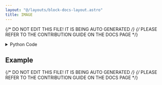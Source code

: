 ```yaml
---
layout: "@/layouts/block-docs-layout.astro"
title: IMAGE
---
```


{/* DO NOT EDIT THIS FILE! IT IS BEING AUTO GENERATED */}
{/* PLEASE REFER TO THE CONTRIBUTION GUIDE ON THE DOCS PAGE */}


<PythonDocsDisplay docstring={docstring} />

<details>
<summary>Python Code</summary>

```python
from flojoy import flojoy, Image, Plotly, Grayscale
import plotly.express as px
import numpy as np
from nodes.VISUALIZERS.template import plot_layout


@flojoy
def IMAGE(default: Image | Grayscale) -> Plotly:
    """The IMAGE node creates a Plotly Image visualization for a given input DataContainer type of image.

    Inputs
    ------
    default : Image
        the DataContainer to be visualized

    Returns
    -------
    Plotly
        the DataContainer containing the Plotly Image visualization of the input image
    """

    layout = plot_layout(title="IMAGE")

    if isinstance(default, Image):
        r = default.r
        g = default.g
        b = default.b
        a = default.a

        if a is None:
            img_combined = np.stack((r, g, b), axis=2)
        else:
            img_combined = np.stack((r, g, b, a), axis=2)
        fig = px.imshow(img=img_combined)

    else:
        img = default.m
        rgb_image = np.zeros(
            (*img.shape, 3), dtype=np.uint8
        )  # only generated for plotting
        rgb_image[..., 0] = img * 255  # Red channel
        rgb_image[..., 1] = img * 255  # Green channel
        rgb_image[..., 2] = img * 255  # Blue channel
        fig = px.imshow(img=rgb_image)

    fig.layout = layout

    return Plotly(fig=fig)

```

[Find this Flojoy Block on GitHub](https://github.com/flojoy-ai/blocks/blob/main/blocks/VISUALIZERS/PLOTLY/IMAGE/IMAGE.py)

</details>

## Example


<GetHelpWidget />


<AppDisplay app={app} blockName="IMAGE" client:visible />


<Example />

{/* DO NOT EDIT THIS FILE! IT IS BEING AUTO GENERATED */}
{/* PLEASE REFER TO THE CONTRIBUTION GUIDE ON THE DOCS PAGE */}

